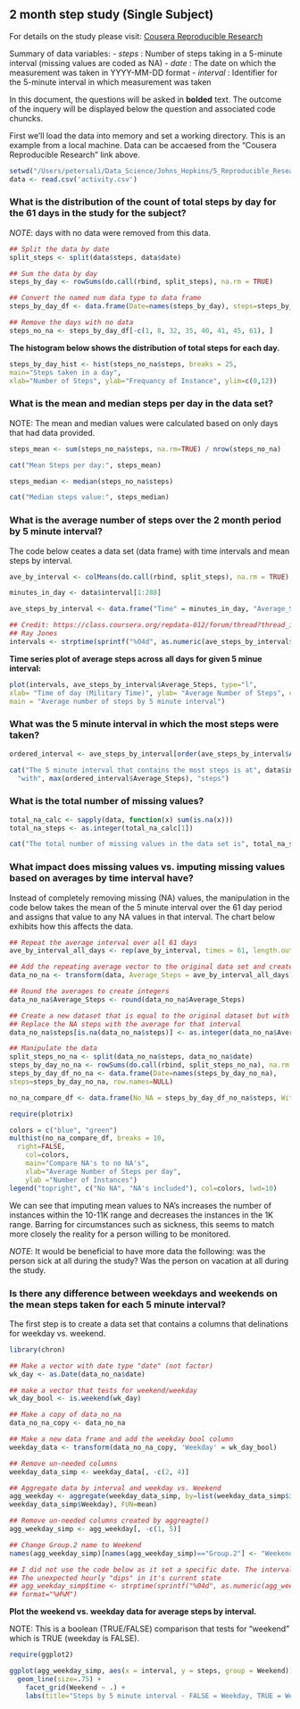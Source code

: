 2 month step study (Single Subject)
----------------------------------------

For details on the study please visit: [Cousera Reproducible Research](https://class.coursera.org/repdata-012/human_grading/view/courses/973513/assessments/3/submissions)

Summary of data variables:
- *steps* : Number of steps taking in a 5-minute interval (missing values are coded as NA)
- *date* : The date on which the measurement was taken in YYYY-MM-DD format
- *interval* : Identifier for the 5-minute interval in which measurement was taken

In this document, the questions will be asked in **bolded** text. The outcome of the inquery will be displayed below the question and associated code chuncks.

First we'll load the data into memory and set a working directory. This is an example from a local machine. Data can be accaesed from the "Cousera Reproducible Research" link above.

```r
setwd("/Users/petersali/Data_Science/Johns_Hopkins/5_Reproducible_Research/Assigment_1")
data <- read.csv('activity.csv')
```

### What is the distribution of the count of total steps by day for the 61 days in the study for the subject?

*NOTE*: days with no data were removed from this data.

```r
## Split the data by date
split_steps <- split(data$steps, data$date)

## Sum the data by day
steps_by_day <- rowSums(do.call(rbind, split_steps), na.rm = TRUE)

## Convert the named num data type to data frame
steps_by_day_df <- data.frame(Date=names(steps_by_day), steps=steps_by_day, row.names=NULL)

## Remove the days with no data
steps_no_na <- steps_by_day_df[-c(1, 8, 32, 35, 40, 41, 45, 61), ] 
```

**The histogram below shows the distribution of total steps for each day.**

```r
steps_by_day_hist <- hist(steps_no_na$steps, breaks = 25, 
main="Steps taken in a day",
xlab="Number of Steps", ylab="Frequancy of Instance", ylim=c(0,12))
```

### What is the mean and median steps per day in the data set?

NOTE: The mean and median values were calculated based on only days that had data provided.

```r
steps_mean <- sum(steps_no_na$steps, na.rm=TRUE) / nrow(steps_no_na)
```

```r
cat("Mean Steps per day:", steps_mean)
```

```r
steps_median <- median(steps_no_na$steps)
```

```r
cat("Median steps value:", steps_median)
```

### What is the average number of steps over the 2 month period by 5 minute interval?

The code below ceates a data set (data frame) with time intervals and mean steps by interval.

```r
ave_by_interval <- colMeans(do.call(rbind, split_steps), na.rm = TRUE)

minutes_in_day <- data$interval[1:288]

ave_steps_by_interval <- data.frame("Time" = minutes_in_day, "Average_Steps" = ave_by_interval)

## Credit: https://class.coursera.org/repdata-012/forum/thread?thread_id=36
## Ray Jones
intervals <- strptime(sprintf("%04d", as.numeric(ave_steps_by_interval$Time)), format="%H%M")
```

**Time series plot of average steps across all days for given 5 minue interval:**

```r
plot(intervals, ave_steps_by_interval$Average_Steps, type="l", 
xlab= "Time of day (Military Time)", ylab= "Average Number of Steps", col="black" , lwd=1, 
main = "Average number of steps by 5 minute interval")
```

### What was the 5 minute interval in which the most steps were taken?

```r
ordered_interval <- ave_steps_by_interval[order(ave_steps_by_interval$Average_Steps), ]
```

```r
cat("The 5 minute interval that contains the most steps is at", data$interval[104], "am",
  "with", max(ordered_interval$Average_Steps), "steps")
```
### What is the total number of missing values?
```r
total_na_calc <- sapply(data, function(x) sum(is.na(x)))
total_na_steps <- as.integer(total_na_calc[1])
```
```r
cat("The total number of missing values in the data set is", total_na_steps, ".")
```

### What impact does missing values vs. imputing missing values based on averages by time interval have?

Instead of completely removing missing (NA) values, the manipulation in the code below takes the mean of the 5 minute interval over the 61 day period and assigns that value to any NA values in that interval. The chart below exhibits how this affects the data.

```r
## Repeat the average interval over all 61 days
ave_by_interval_all_days <- rep(ave_by_interval, times = 61, length.out = NA, each = 1)

## Add the repeating average vector to the original data set and create a new data frame
data_no_na <- transform(data, Average_Steps = ave_by_interval_all_days)

## Round the averages to create integers
data_no_na$Average_Steps <- round(data_no_na$Average_Steps)

## Create a new dataset that is equal to the original dataset but with the missing data filled in.
## Replace the NA steps with the average for that interval
data_no_na$steps[is.na(data_no_na$steps)] <- as.integer(data_no_na$Average_Steps[is.na(data_no_na$steps)])

## Manipulate the data
split_steps_no_na <- split(data_no_na$steps, data_no_na$date)
steps_by_day_no_na <- rowSums(do.call(rbind, split_steps_no_na), na.rm = TRUE)
steps_by_day_df_no_na <- data.frame(Date=names(steps_by_day_no_na), 
steps=steps_by_day_no_na, row.names=NULL)

no_na_compare_df <- data.frame(No_NA = steps_by_day_df_no_na$steps, With_NA = steps_by_day_df$steps)
```

```r
require(plotrix)
```

```r
colors = c("blue", "green")
multhist(no_na_compare_df, breaks = 10,
  right=FALSE,
	col=colors,
	main="Compare NA's to no NA's",
	xlab="Average Number of Steps per day",
	ylab ="Number of Instances")
legend("topright", c("No NA", "NA's included"), col=colors, lwd=10)
```

We can see that imputing mean values to NA's increases the number of instances within the 10-11K range and decreases the instances in the 1K range. Barring for circumstances such as sickness, this seems to match more closely the reality for a person willing to be monitored. 

*NOTE*: It would be beneficial to have more data the following: was the person sick at all during the study? Was the person on vacation at all during the study.


### Is there any difference between weekdays and weekends on the mean steps taken for each 5 minute interval?

The first step is to create a data set that contains a columns that delinations for weekday vs. weekend.

```r
library(chron)
```

```r
## Make a vector with date type "date" (not factor)
wk_day <- as.Date(data_no_na$date)

## make a vector that tests for weekend/weekday
wk_day_bool <- is.weekend(wk_day)

## Make a copy of data_no_na
data_no_na_copy <- data_no_na

## Make a new data frame and add the weekday bool column
weekday_data <- transform(data_no_na_copy, 'Weekday' = wk_day_bool)

## Remove un-needed columns
weekday_data_simp <- weekday_data[, -c(2, 4)] 

## Aggregate data by interval and weekday vs. Weekend
agg_weekday <- aggregate(weekday_data_simp, by=list(weekday_data_simp$interval,
weekday_data_simp$Weekday), FUN=mean)

## Remove un-needed columns created by aggreagte()
agg_weekday_simp <- agg_weekday[, -c(1, 5)] 

## Change Group.2 name to Weekend
names(agg_weekday_simp)[names(agg_weekday_simp)=="Group.2"] <- "Weekend"

## I did not use the code below as it set a specific date. The intervaled data has
## The unexpected hourly "dips" in it's current state
## agg_weekday_simp$time <- strptime(sprintf("%04d", as.numeric(agg_weekday_simp$interval)), 
## format="%H%M")

```

**Plot the weekend vs. weekday data for average steps by interval.**

NOTE: This is a boolean (TRUE/FALSE) comparison that tests for "weekend" which is TRUE (weekday is FALSE).

```r
require(ggplot2)
```

```r
ggplot(agg_weekday_simp, aes(x = interval, y = steps, group = Weekend)) +
  geom_line(size=.75) +
	facet_grid(Weekend ~ .) +
	labs(title="Steps by 5 minute interval - FALSE = Weekday, TRUE = Weekend")
```

